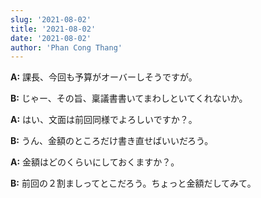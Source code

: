 ```yaml
---
slug: '2021-08-02'
title: '2021-08-02'
date: '2021-08-02'
author: 'Phan Cong Thang'
---
```


**A:** 課長、今回も予算がオーバーしそうですが。

**B:** じゃー、その旨、稟議書書いてまわしといてくれないか。

**A:** はい、文面は前回同様でよろしいですか？。

**B:** うん、金額のところだけ書き直せばいいだろう。

**A:** 金額はどのくらいにしておくますか？。

**B:** 前回の２割ましってとこだろう。ちょっと金額だしてみて。
